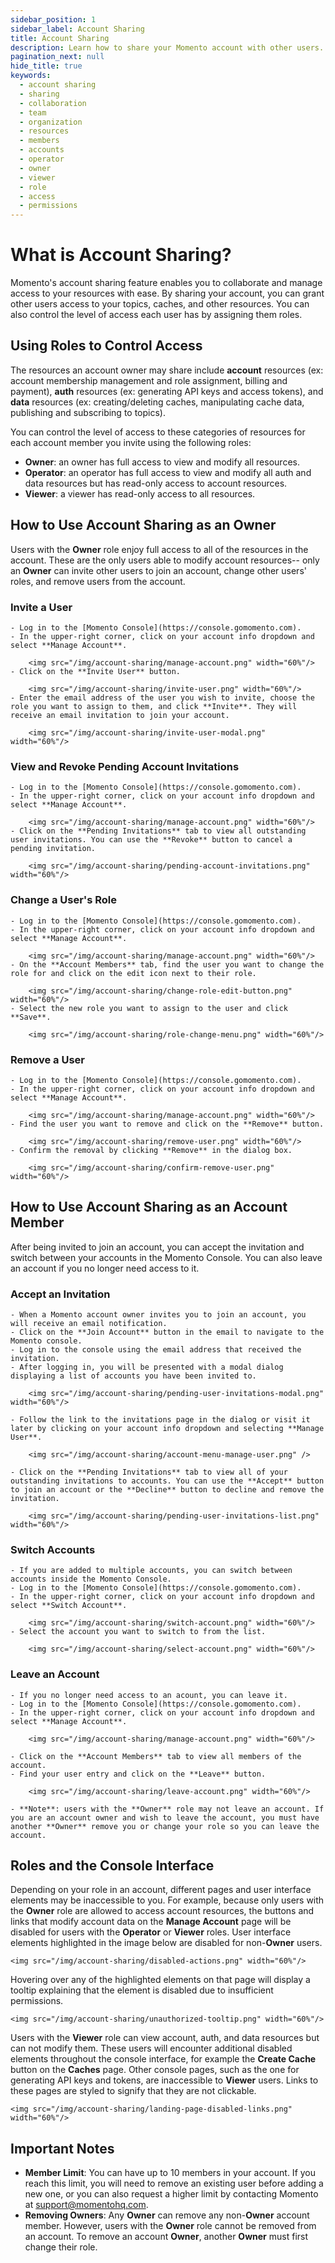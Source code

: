 ```yaml
---
sidebar_position: 1
sidebar_label: Account Sharing
title: Account Sharing
description: Learn how to share your Momento account with other users.
pagination_next: null
hide_title: true
keywords:
  - account sharing
  - sharing
  - collaboration
  - team
  - organization
  - resources
  - members
  - accounts
  - operator
  - owner
  - viewer
  - role
  - access
  - permissions
---
```



# What is Account Sharing?
Momento's account sharing feature enables you to collaborate and manage access to your resources with ease. By sharing your account, you can grant other users access to your topics, caches, and other resources. You can also control the level of access each user has by assigning them roles.

## Using Roles to Control Access
The resources an account owner may share include **account** resources (ex: account membership management and role assignment, billing and payment), **auth** resources (ex: generating API keys and access tokens), and **data** resources (ex: creating/deleting caches, manipulating cache data, publishing and subscribing to topics).

You can control the level of access to these categories of resources for each account member you invite using the following roles:

- **Owner**: an owner has full access to view and modify all resources.
- **Operator**: an operator has full access to view and modify all auth and data resources but has read-only access to account resources.
- **Viewer**: a viewer has read-only access to all resources.

## **How to Use Account Sharing as an Owner**

Users with the **Owner** role enjoy full access to all of the resources in the account. These are the only users able to modify account resources-- only an **Owner** can invite other users to join an account, change other users' roles, and remove users from the account.

### **Invite a User**
    - Log in to the [Momento Console](https://console.gomomento.com).
    - In the upper-right corner, click on your account info dropdown and select **Manage Account**.

        <img src="/img/account-sharing/manage-account.png" width="60%"/>
    - Click on the **Invite User** button.

        <img src="/img/account-sharing/invite-user.png" width="60%"/>
    - Enter the email address of the user you wish to invite, choose the role you want to assign to them, and click **Invite**. They will receive an email invitation to join your account.

        <img src="/img/account-sharing/invite-user-modal.png" width="60%"/>

### **View and Revoke Pending Account Invitations**
    - Log in to the [Momento Console](https://console.gomomento.com).
    - In the upper-right corner, click on your account info dropdown and select **Manage Account**.

        <img src="/img/account-sharing/manage-account.png" width="60%"/>
    - Click on the **Pending Invitations** tab to view all outstanding user invitations. You can use the **Revoke** button to cancel a pending invitation.

        <img src="/img/account-sharing/pending-account-invitations.png" width="60%"/>

### **Change a User's Role**
    - Log in to the [Momento Console](https://console.gomomento.com).
    - In the upper-right corner, click on your account info dropdown and select **Manage Account**.

        <img src="/img/account-sharing/manage-account.png" width="60%"/>
    - On the **Account Members** tab, find the user you want to change the role for and click on the edit icon next to their role.

        <img src="/img/account-sharing/change-role-edit-button.png" width="60%"/>
    - Select the new role you want to assign to the user and click **Save**.

        <img src="/img/account-sharing/role-change-menu.png" width="60%"/>

### **Remove a User**
    - Log in to the [Momento Console](https://console.gomomento.com).
    - In the upper-right corner, click on your account info dropdown and select **Manage Account**.

        <img src="/img/account-sharing/manage-account.png" width="60%"/>
    - Find the user you want to remove and click on the **Remove** button.

        <img src="/img/account-sharing/remove-user.png" width="60%"/>
    - Confirm the removal by clicking **Remove** in the dialog box.

        <img src="/img/account-sharing/confirm-remove-user.png" width="60%"/>

## **How to Use Account Sharing as an Account Member**

After being invited to join an account, you can accept the invitation and switch between your accounts in the Momento Console. You can also leave an account if you no longer need access to it.

### **Accept an Invitation**
    - When a Momento account owner invites you to join an account, you will receive an email notification.
    - Click on the **Join Account** button in the email to navigate to the Momento console.
    - Log in to the console using the email address that received the invitation.
    - After logging in, you will be presented with a modal dialog displaying a list of accounts you have been invited to.

        <img src="/img/account-sharing/pending-user-invitations-modal.png" width="60%"/>

    - Follow the link to the invitations page in the dialog or visit it later by clicking on your account info dropdown and selecting **Manage User**.

        <img src="/img/account-sharing/account-menu-manage-user.png" />

    - Click on the **Pending Invitations** tab to view all of your outstanding invitations to accounts. You can use the **Accept** button to join an account or the **Decline** button to decline and remove the invitation.

        <img src="/img/account-sharing/pending-user-invitations-list.png" width="60%"/>


### **Switch Accounts**
    - If you are added to multiple accounts, you can switch between accounts inside the Momento Console.
    - Log in to the [Momento Console](https://console.gomomento.com).
    - In the upper-right corner, click on your account info dropdown and select **Switch Account**.

        <img src="/img/account-sharing/switch-account.png" width="60%"/>
    - Select the account you want to switch to from the list.

        <img src="/img/account-sharing/select-account.png" width="60%"/>

### **Leave an Account**

    - If you no longer need access to an acount, you can leave it.
    - Log in to the [Momento Console](https://console.gomomento.com).
    - In the upper-right corner, click on your account info dropdown and select **Manage Account**.

        <img src="/img/account-sharing/manage-account.png" width="60%"/>

    - Click on the **Account Members** tab to view all members of the account.
    - Find your user entry and click on the **Leave** button.

        <img src="/img/account-sharing/leave-account.png" width="60%"/>

    - **Note**: users with the **Owner** role may not leave an account. If you are an account owner and wish to leave the account, you must have another **Owner** remove you or change your role so you can leave the account.

## **Roles and the Console Interface**

Depending on your role in an account, different pages and user interface elements may be inaccessible to you. For example, because only users with the **Owner** role are allowed to access account resources, the buttons and links that modify account data on the **Manage Account** page will be disabled for users with the **Operator** or **Viewer** roles. User interface elements highlighted in the image below are disabled for non-**Owner** users.

    <img src="/img/account-sharing/disabled-actions.png" width="60%"/>

Hovering over any of the highlighted elements on that page will display a tooltip explaining that the element is disabled due to insufficient permissions.

    <img src="/img/account-sharing/unauthorized-tooltip.png" width="60%"/>

Users with the **Viewer** role can view account, auth, and data resources but can not modify them. These users will encounter additional disabled elements throughout the console interface, for example the **Create Cache** button on the **Caches** page. Other console pages, such as the one for generating API keys and tokens, are inaccessible to **Viewer** users. Links to these pages are styled to signify that they are not clickable.

    <img src="/img/account-sharing/landing-page-disabled-links.png" width="60%"/>


## Important Notes
- **Member Limit**: You can have up to 10 members in your account. If you reach this limit, you will need to remove an existing user before adding a new one, or you can also request a higher limit by contacting Momento at support@momentohq.com.
- **Removing Owners**: Any **Owner** can remove any non-**Owner** account member. However, users with the **Owner** role cannot be removed from an account. To remove an account **Owner**, another **Owner** must first change their role.
